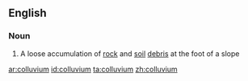 ==English==

===Noun===
{{wikipedia}}
{{en-noun|colluvia}}

#{{geology}} A loose accumulation of [[rock]] and [[soil]] [[debris]] at the foot of a slope

[[ar:colluvium]]
[[id:colluvium]]
[[ta:colluvium]]
[[zh:colluvium]]